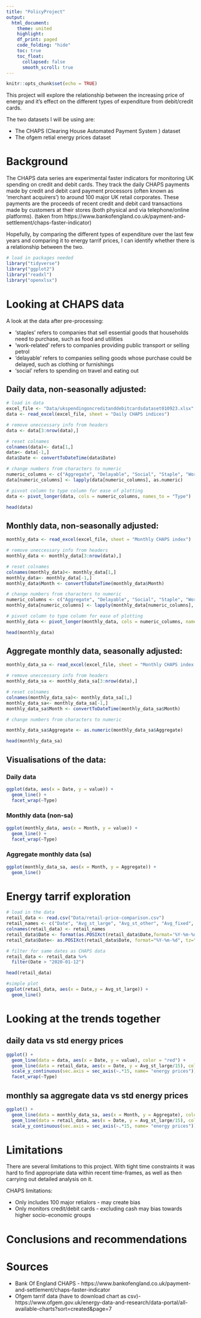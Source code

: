 ```yaml
---
title: "PolicyProject"
output:
  html_document:
    theme: united
    highlight: 
    df_print: paged
    code_folding: "hide"
    toc: true
    toc_float:
      collapsed: false
      smooth_scroll: true
---
```


```r
knitr::opts_chunk$set(echo = TRUE)
```

This project will explore the relationship between the increasing price of energy and it's effect on the different types of expenditure from debit/credit cards.

The two datasets I will be using are:

* The CHAPS (Clearing House Automated Payment System ) dataset
* The ofgem retial energy prices dataset

# Background

The CHAPS data series are experimental faster indicators for monitoring UK spending on credit and debit cards. They track the daily CHAPS payments made by credit and debit card payment processors (often known as ‘merchant acquirers’) to around 100 major UK retail corporates. These payments are the proceeds of recent credit and debit card transactions made by customers at their stores (both physical and via telephone/online platforms). (taken from https://www.bankofengland.co.uk/payment-and-settlement/chaps-faster-indicator)

Hopefully, by comparing the different types of expenditure over the last few years and comparing it to energy tarrif prices, I can identify whether there is a relationship between the two.
```r
# load in packages needed
library("tidyverse")
library("ggplot2")
library("readxl")
library("openxlsx")

```

# Looking at CHAPS data

A look at the data after pre-processing: 

* 'staples' refers to companies that sell essential goods that households need to purchase, such as food and utilities
* 'work-related' refers to companies providing public transport or selling petrol
*  'delayable' refers to companies selling goods whose purchase could be delayed, such as clothing or furnishings
* 'social' refers to spending on travel and eating out

## Daily data, non-seasonally adjusted:

```r
# load in data
excel_file <- "Data/ukspendingoncreditanddebitcardsdataset010923.xlsx"
data <- read_excel(excel_file, sheet = "Daily CHAPS indices")

# remove uneccessary info from headers
data <- data[3:nrow(data),]

# reset colnames
colnames(data)<- data[1,]
data<- data[-1,]
data$Date <- convertToDateTime(data$Date)

# change numbers from characters to numeric
numeric_columns <- c("Aggregate", "Delayable", "Social", "Staple", "Work Related")  # Replace with your column names
data[numeric_columns] <- lapply(data[numeric_columns], as.numeric)

# pivvot column to type column for ease of plotting
data <- pivot_longer(data, cols = numeric_columns, names_to = "Type")

head(data)
```

## Monthly data, non-seasonally adjusted:

```r
monthly_data <- read_excel(excel_file, sheet = "Monthly CHAPS index")

# remove uneccessary info from headers
monthly_data <- monthly_data[3:nrow(data),]

# reset colnames
colnames(monthly_data)<- monthly_data[1,]
monthly_data<- monthly_data[-1,]
monthly_data$Month <- convertToDateTime(monthly_data$Month)

# change numbers from characters to numeric
numeric_columns <- c("Aggregate", "Delayable", "Social", "Staple", "Work Related")  # Replace with your column names
monthly_data[numeric_columns] <- lapply(monthly_data[numeric_columns], as.numeric)

# pivvot column to type column for ease of plotting
monthly_data <- pivot_longer(monthly_data, cols = numeric_columns, names_to = "Type")

head(monthly_data)

```

## Aggregate monthly data, seasonally adjusted:

```r

monthly_data_sa <- read_excel(excel_file, sheet = "Monthly CHAPS index SA")

# remove uneccessary info from headers
monthly_data_sa <- monthly_data_sa[3:nrow(data),]

# reset colnames
colnames(monthly_data_sa)<- monthly_data_sa[1,]
monthly_data_sa<- monthly_data_sa[-1,]
monthly_data_sa$Month <- convertToDateTime(monthly_data_sa$Month)

# change numbers from characters to numeric

monthly_data_sa$Aggregate <- as.numeric(monthly_data_sa$Aggregate)

head(monthly_data_sa)

```

## Visualisations of the data: {.tabset} 

### Daily data 

```r
ggplot(data, aes(x = Date, y = value)) +
  geom_line() +
  facet_wrap(~Type)
```

### Monthly data (non-sa)

```r
ggplot(monthly_data, aes(x = Month, y = value)) +
  geom_line() +
  facet_wrap(~Type)
```

### Aggregate monthly data (sa)

```r
ggplot(monthly_data_sa, aes(x = Month, y = Aggregate)) +
  geom_line() 
```


# Energy tarrif exploration

```r
# load in the data
retail_data <- read.csv("Data/retail-price-comparison.csv")
retail_names <- c("Date", "Avg_st_large", "Avg_st_other", "Avg_fixed", "Cheap_tarr_large", "Cheap_tarr_all_supp", "Cheap_tarr_bask", "Default")
colnames(retail_data) <- retail_names
retail_data$Date <- format(as.POSIXct(retail_data$Date,format='%Y-%m-%d %H:%M:%S'),format='%Y-%m-%d')
retail_data$Date<- as.POSIXct(retail_data$Date, format="%Y-%m-%d", tz="UTC")

# filter for same dates as CHAPS data
retail_data <- retail_data %>% 
  filter(Date > "2020-01-12")

head(retail_data)
```

```r
#simple plot
ggplot(retail_data, aes(x = Date,y = Avg_st_large)) +
  geom_line()
```


# Looking at the trends together {.tabset}

## daily data vs std energy prices

```r
ggplot() +
  geom_line(data = data, aes(x = Date, y = value), color = "red") +
  geom_line(data = retail_data, aes(x = Date, y = Avg_st_large/15), color = "blue") +
  scale_y_continuous(sec.axis = sec_axis(~.*15, name= "energy prices")) +
  facet_wrap(~Type)
```


## monthly sa aggregate data vs std energy prices

```r
ggplot() +
  geom_line(data = monthly_data_sa, aes(x = Month, y = Aggregate), color = "red") +
  geom_line(data = retail_data, aes(x = Date, y = Avg_st_large/15), color = "blue") +
  scale_y_continuous(sec.axis = sec_axis(~.*15, name= "energy prices")) 
```

# Limitations

There are several limitations to this project. With tight time constraints it was hard to find appropriate data within recent time-frames, as well as then carrying out detailed analysis on it.

CHAPS limitations:

* Only includes 100 major retialors - may create bias
* Only monitors credit/debit cards - excluding cash may bias towards higher socio-economic groups

# Conclusions and recommendations


# Sources

* Bank Of England CHAPS - https://www.bankofengland.co.uk/payment-and-settlement/chaps-faster-indicator
* Ofgem tarrif data (have to download chart as csv)- https://www.ofgem.gov.uk/energy-data-and-research/data-portal/all-available-charts?sort=created&page=7